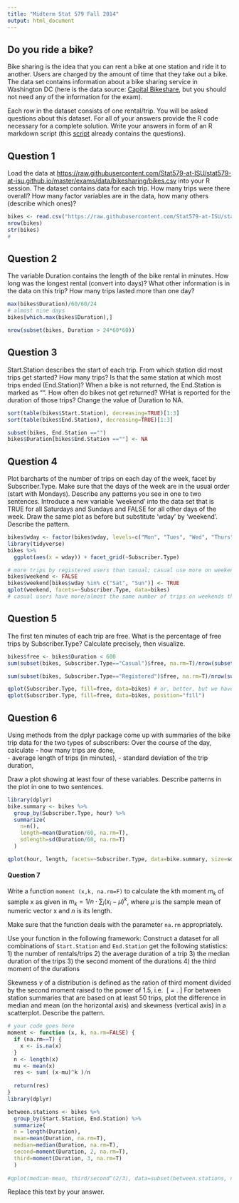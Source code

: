 ```yaml
---
title: "Midterm Stat 579 Fall 2014"
output: html_document
---
```


Do you ride a bike?
---
Bike sharing is the idea that you can rent a bike at one station and ride it to another. Users are charged by the amount of time that they take out a bike.
The data set contains information about a bike sharing service in Washington DC (here is the data source: <a href="http://www.capitalbikeshare.com/">Capital Bikeshare</a>, but you should not need any of the information for the exam).

Each row in the dataset consists of one rental/trip.
You will be asked questions about this dataset. For all of your answers provide the R code necessary for a complete solution. Write your answers in form of an R markdown script (this <a href="">script</a> already contains the questions). 

Question 1
---

Load the data at <a href="https://raw.githubusercontent.com/Stat579-at-ISU/stat579-at-isu.github.io/master/exams/data/bikesharing/bikes.csv">https://raw.githubusercontent.com/Stat579-at-ISU/stat579-at-isu.github.io/master/exams/data/bikesharing/bikes.csv</a> into your R session. The dataset contains data for each trip. How many trips were there overall? How many factor variables are in the data, how many others (describe which ones)?
```r
bikes <- read.csv("https://raw.githubusercontent.com/Stat579-at-ISU/stat579-at-isu.github.io/master/exams/data/bikesharing/bikes.csv")
nrow(bikes)
str(bikes)
#
```

Question 2
---

The variable Duration contains the length of the bike rental in minutes. How long was the longest rental (convert into days)? What other information is in the data on this trip? How many trips lasted more than one day?
```r
max(bikes$Duration)/60/60/24
# almost nine days
bikes[which.max(bikes$Duration),]

nrow(subset(bikes, Duration > 24*60*60))
```

Question 3
---

Start.Station describes the start of each trip. From which station did most trips get started? How many trips?
Is that the same station at which most trips ended (End.Station)? 
When a bike is not returned, the End.Station is marked as "". How often do bikes not get returned? WHat is reported for the duration of those trips? Change the value of Duration to NA.

```r
sort(table(bikes$Start.Station), decreasing=TRUE)[1:3]
sort(table(bikes$End.Station), decreasing=TRUE)[1:3]

subset(bikes, End.Station =="")
bikes$Duration[bikes$End.Station ==""] <- NA
```

Question 4
---

Plot barcharts of the number of trips on each day of the week, facet by Subscriber.Type. Make sure that the days of the week are in the usual order (start with Mondays). Describe any patterns you see in one to two sentences.
Introduce a new variable 'weekend' into the data set  that is TRUE for all Saturdays and Sundays and FALSE for all other days of the week. Draw the same plot as before but substitute 'wday' by 'weekend'. Describe the pattern. 
```r
bikes$wday <- factor(bikes$wday, levels=c("Mon", "Tues", "Wed", "Thurs", "Fri", "Sat", "Sun"))
library(tidyverse)
bikes %>% 
  ggplot(aes(x = wday)) + facet_grid(~Subscriber.Type)

# more trips by registered users than casual; casual use more on weekends, registered use more on weekdays
bikes$weekend <- FALSE
bikes$weekend[bikes$wday %in% c("Sat", "Sun")] <- TRUE
qplot(weekend, facets=~Subscriber.Type, data=bikes)
# casual users have more/almost the same number of trips on weekends than/as on weekdays, even though the weekend is just two days.
```

Question 5
---

The first ten minutes of each trip are free. What is the percentage of free trips by Subscriber.Type? Calculate precisely, then visualize. 
```r
bikes$free <- bikes$Duration < 600
sum(subset(bikes, Subscriber.Type=="Casual")$free, na.rm=T)/nrow(subset(bikes, Subscriber.Type=="Casual"))*100

sum(subset(bikes, Subscriber.Type=="Registered")$free, na.rm=T)/nrow(subset(bikes, Subscriber.Type=="Registered"))*100

qplot(Subscriber.Type, fill=free, data=bikes) # or, better, but we haven't really talked about it:
qplot(Subscriber.Type, fill=free, data=bikes, position="fill")

```



Question 6
---

Using methods from the dplyr package come up with summaries of the bike trip data for the two types of subscribers:
Over the course of the day, calculate
 - how many trips are done,  
 - average length of trips (in minutes),
 - standard deviation of the trip duration,

Draw a plot showing at least four of these variables. Describe patterns in the plot in one to two sentences.

```r
library(dplyr)
bike.summary <- bikes %>%
  group_by(Subscriber.Type, hour) %>%
  summarize(
    n=n(),
    length=mean(Duration/60, na.rm=T),
    sdlength=sd(Duration/60, na.rm=T)
  )

qplot(hour, length, facets=~Subscriber.Type, data=bike.summary, size=sdlength)
```

#### Question 7

Write a function ```moment (x,k, na.rm=F)``` to calculate the kth moment $m_k$ of sample x as given in
$m_k = 1/n \cdot \sum_i (x_i - \mu)^k$,
where $\mu$ is the sample mean of numeric vector x and $n$ is its length.

Make sure that the function deals with the parameter ```na.rm``` appropriately. 

Use your function in the following framework:
Construct a dataset for all combinations of ```Start.Station``` and ```End.Station``` get the following statistics: 
1) the number of rentals/trips 
2) the average duration of a trip 
3) the median duration of the trips
3) the second moment of the durations 
4) the third moment of the durations 

Skewness $\gamma$ of a distribution is defined as the ration of third moment divided by the second moment raised to the power of 1.5, i.e. 
\[
\gamma = \frac{m_3}{m_2^1.5}.
\]
For between station summaries that are based on at least 50 trips, plot the difference in median and mean (on the horizontal axis) and skewness (vertical axis) in a scatterplot. Describe the pattern.

```r
# your code goes here
moment <- function (x, k, na.rm=FALSE) {
  if (na.rm==T) {
    x <- is.na(x)
  }
  n <- length(x)
  mu <- mean(x)
  res <- sum( (x-mu)^k )/n
  
  return(res)
}
library(dplyr)

between.stations <- bikes %>%
  group_by(Start.Station, End.Station) %>%
  summarize(
  n = length(Duration),
  mean=mean(Duration, na.rm=T),
  median=median(Duration, na.rm=T),
  second=moment(Duration, 2, na.rm=T),
  third=moment(Duration, 3, na.rm=T)
  )
  
#qplot(median-mean, third/second^(2/3), data=subset(between.stations, n > 50))

```
Replace this text by your answer.





